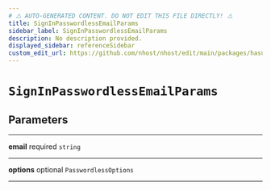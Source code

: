 ```yaml
---
# ⚠️ AUTO-GENERATED CONTENT. DO NOT EDIT THIS FILE DIRECTLY! ⚠️
title: SignInPasswordlessEmailParams
sidebar_label: SignInPasswordlessEmailParams
description: No description provided.
displayed_sidebar: referenceSidebar
custom_edit_url: https://github.com/nhost/nhost/edit/main/packages/hasura-auth-js/src/utils/types.ts#L65
---
```


# `SignInPasswordlessEmailParams`

## Parameters

---

**<span className="parameter-name">email</span>** <span className="optional-status">required</span> `string`

---

**<span className="parameter-name">options</span>** <span className="optional-status">optional</span> `PasswordlessOptions`

---
